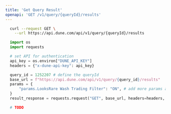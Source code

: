 ```yaml
---
title: 'Get Query Result'
openapi: 'GET /v1/query/{queryId}/results'
---
```


<RequestExample>

```bash cURL
  curl --request GET \
    --url https://api.dune.com/api/v1/query/{queryId}/results
```
```python Python
  import os
  import requests

  # set API for authentication
  api_key = os.environ["DUNE_API_KEY"] 
  headers = {"x-dune-api-key": api_key}

  query_id = 1252207 # define the queryId
  base_url = f"https://api.dune.com/api/v1/query/{query_id}/results"
  params = {
      "params.LooksRare Wash Trading Filter": "ON", # add more params as needed
  }
  result_response = requests.request("GET", base_url, headers=headers, params=params)
```

```python Python SDK
  # TODO
```

</RequestExample>